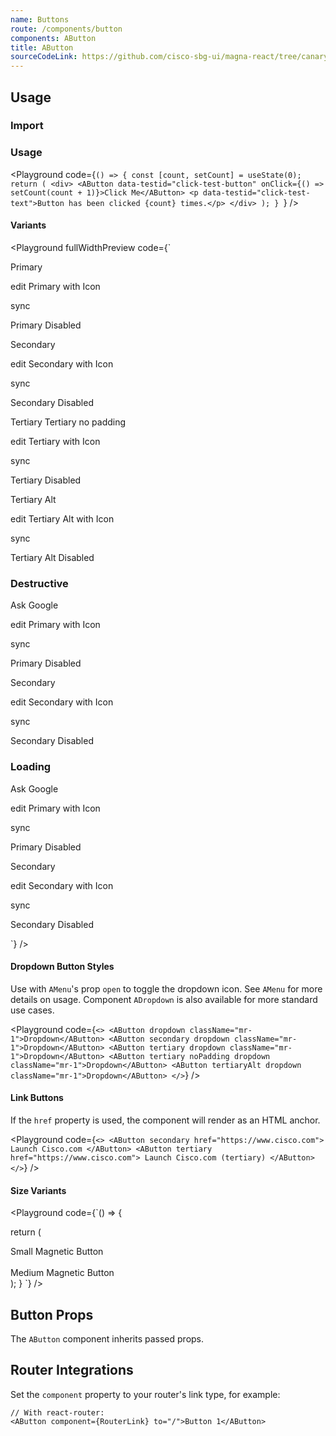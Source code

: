 ```yaml
---
name: Buttons
route: /components/button
components: AButton
title: AButton
sourceCodeLink: https://github.com/cisco-sbg-ui/magna-react/tree/canary/framework/components/AButton
---
```


## Usage

### Import

<ComponentImport components="AButton" />

### Usage

<Playground
  code={`() => {
  const [count, setCount] = useState(0);
  return (
    <div>
      <AButton data-testid="click-test-button" onClick={() => setCount(count + 1)}>Click Me</AButton>
      <p data-testid="click-test-text">Button has been clicked {count} times.</p>
    </div>
  );
}
`}
/>

#### Variants

<Playground
  fullWidthPreview
  code={`<div className="container"><div className="d-flex">
  <div>
    <p>
      <AButton>Primary</AButton>
    </p>
    <p>
      <AButton>
        <AIcon left>edit</AIcon>
        Primary with Icon
      </AButton>
    </p>
    <p>
      <AButton icon>
        <AIcon>sync</AIcon>
      </AButton>
    </p>
    <p>
      <AButton disabled>Primary Disabled</AButton>
    </p>
  </div>
  <div className="ml-4">
    <p>
      <AButton secondary>Secondary</AButton>
    </p>
    <p>
      <AButton secondary>
        <AIcon left>edit</AIcon>
        Secondary with Icon
      </AButton>
    </p>
    <p>
      <AButton secondary icon>
        <AIcon>sync</AIcon>
      </AButton>
    </p>
    <p>
      <AButton secondary disabled>
        Secondary Disabled
      </AButton>
    </p>
  </div>
  <div className="ml-4">
    <p>
      <AButton tertiary>Tertiary</AButton> 
      <AButton tertiary noPadding>Tertiary no padding</AButton>
    </p>
    <p>
      <AButton tertiary>
        <AIcon left>edit</AIcon>
        Tertiary with Icon
      </AButton>
    </p>
    <p>
      <AButton tertiary icon>
        <AIcon>sync</AIcon>
      </AButton>
    </p>
    <p>
      <AButton tertiary disabled>
        Tertiary Disabled
      </AButton>
    </p>

  </div>
  <div className="ml-4">
    <p>
      <AButton tertiaryAlt>Tertiary Alt</AButton>
    </p>
    <p>
      <AButton tertiaryAlt>
        <AIcon left>edit</AIcon>
        Tertiary Alt with Icon
      </AButton>
    </p>
    <p>
      <AButton tertiaryAlt icon>
        <AIcon>sync</AIcon>
      </AButton>
    </p>
    <p>
      <AButton tertiaryAlt disabled>
        Tertiary Alt Disabled
      </AButton>
    </p>
  </div>
</div>
<div className="d-flex"><h3>Destructive</h3></div>
  <div className="d-flex">
    <div>
      <p>
        <AButton data-testid="destructive-test-btn" destructive>Ask Google</AButton>
      </p>
      <p>
        <AButton destructive>
          <AIcon left>edit</AIcon>
          Primary with Icon
        </AButton>
      </p>
      <p>
        <AButton icon destructive>
          <AIcon>sync</AIcon>
        </AButton>
      </p>
      <p>
        <AButton primary disabled destructive >Primary  Disabled</AButton>
      </p>
    </div>
    <div className="ml-4">
      <p>
        <AButton secondary destructive>Secondary</AButton>
      </p>
      <p>
        <AButton secondary destructive>
          <AIcon left>edit</AIcon>
          Secondary with Icon
        </AButton>
      </p>
      <p>
        <AButton secondary icon destructive>
          <AIcon>sync</AIcon>
        </AButton>
      </p>
      <p>
        <AButton secondary disabled destructive>
          Secondary Disabled
        </AButton>
      </p>
    </div>
  </div>
<div className="d-flex"><h3>Loading</h3></div>
  <div className="d-flex">
    <div>
      <p>
        <AButton data-testid="destructive-test-btn" loading>Ask Google</AButton>
      </p>
      <p>
        <AButton loading>
          <AIcon left>edit</AIcon>
          Primary with Icon
        </AButton>
      </p>
      <p>
        <AButton icon loading>
          <AIcon>sync</AIcon>
        </AButton>
      </p>
      <p>
        <AButton primary disabled loading >Primary  Disabled</AButton>
      </p>
    </div>
    <div className="ml-4">
      <p>
        <AButton secondary loading>Secondary</AButton>
      </p>
      <p>
        <AButton secondary loading>
          <AIcon left>edit</AIcon>
          Secondary with Icon
        </AButton>
      </p>
      <p>
        <AButton secondary icon loading>
          <AIcon>sync</AIcon>
        </AButton>
      </p>
      <p>
        <AButton secondary disabled loading>
          Secondary Disabled
        </AButton>
      </p>
    </div>
  </div>
</div>
`}
/>

#### Dropdown Button Styles

Use with `AMenu`'s prop `open` to toggle the dropdown icon.
See `AMenu` for more details on usage.
Component `ADropdown` is also available for more standard use cases.

<Playground
  code={`<>
    <AButton dropdown className="mr-1">Dropdown</AButton>
    <AButton secondary dropdown className="mr-1">Dropdown</AButton>
    <AButton tertiary dropdown className="mr-1">Dropdown</AButton>
    <AButton tertiary noPadding dropdown className="mr-1">Dropdown</AButton>
    <AButton tertiaryAlt dropdown className="mr-1">Dropdown</AButton>
</>`}
/>

#### Link Buttons

If the `href` property is used, the component will render as an HTML anchor.

<Playground
  code={`<>
  <AButton secondary href="https://www.cisco.com">
  Launch Cisco.com
</AButton>
<AButton tertiary href="https://www.cisco.com">
  Launch Cisco.com (tertiary)
</AButton>
</>`}
/>

#### Size Variants

<Playground
  code={`() => {

return (

<div>
  <AButton small>Small Magnetic Button</AButton>
  <br />
  <br />
  <AButton medium>Medium Magnetic Button</AButton>
</div>
); } `} />

## Button Props

The `AButton` component inherits passed props.

<Props of="AButton" />

## Router Integrations

Set the `component` property to your router's link type, for example:

```
// With react-router:
<AButton component={RouterLink} to="/">Button 1</AButton>
```
